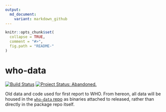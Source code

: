 ```yaml
---
output:
  md_document:
    variant: markdown_github
---
```


<!-- README.md is generated from README.Rmd. Please edit that file -->

```r
knitr::opts_chunk$set(
  collapse = TRUE,
  comment = "#>",
  fig.path = "README-"
)
```

# who-data


[![Build Status](https://travis-ci.org/ATFutures/who.svg)](https://travis-ci.org/ATFutures/who) 
[![Project Status: Abandoned.](http://www.repostatus.org/badges/latest/abandoned.svg)](http://www.repostatus.org/#abandoned)


Old data and code used for first report to WHO. From hereon, all data will be
housed in the [`who-data` repo](https://github.com/ATFutures/who-data) as
binaries attached to released, rather than directly in the package repo itself.
